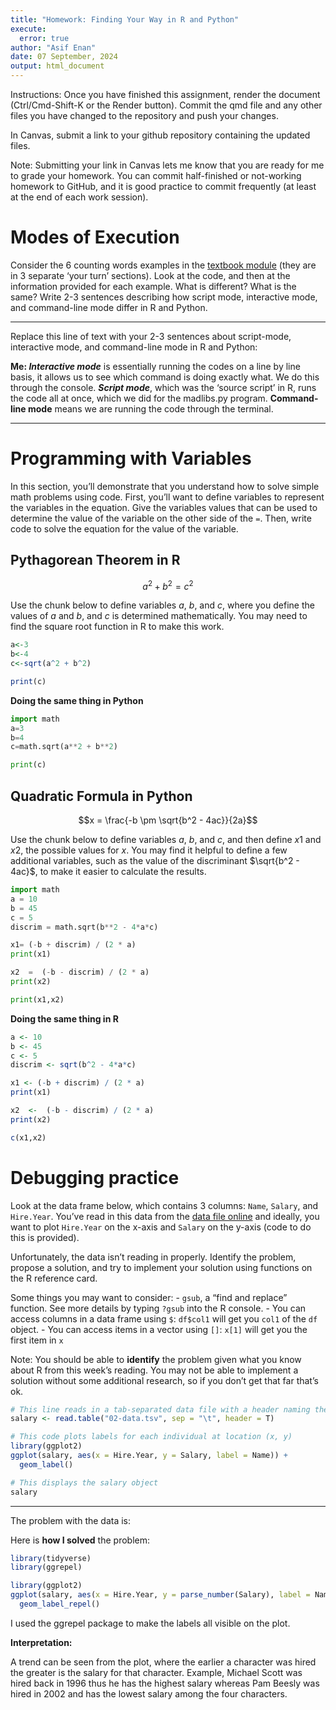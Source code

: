 ```yaml
---
title: "Homework: Finding Your Way in R and Python"
execute:
  error: true
author: "Asif Enan"
date: 07 September, 2024
output: html_document
---
```


Instructions: Once you have finished this assignment, render the document (Ctrl/Cmd-Shift-K or the Render button). Commit the qmd file and any other files you have changed to the repository and push your changes.

In Canvas, submit a link to your github repository containing the updated files.

Note: Submitting your link in Canvas lets me know that you are ready for me to grade your homework. You can commit half-finished or not-working homework to GitHub, and it is good practice to commit frequently (at least at the end of each work session).

# Modes of Execution

Consider the 6 counting words examples in the [textbook module](https://srvanderplas.github.io/stat-computing-r-python/part-tools/04-scripts-notebooks.html#a-short-history-of-talking-to-computers) (they are in 3 separate 'your turn' sections). Look at the code, and then at the information provided for each example. What is different? What is the same? Write 2-3 sentences describing how script mode, interactive mode, and command-line mode differ in R and Python.

------------------------------------------------------------------------

Replace this line of text with your 2-3 sentences about script-mode, interactive mode, and command-line mode in R and Python:

**Me: *Interactive mode*** is essentially running the codes on a line by line basis, it allows us to see which command is doing exactly what. We do this through the console. ***Script mode***, which was the 'source script' in R, runs the code all at once, which we did for the madlibs.py program. **Command-line mode** means we are running the code through the terminal.

------------------------------------------------------------------------

# Programming with Variables

In this section, you'll demonstrate that you understand how to solve simple math problems using code. First, you'll want to define variables to represent the variables in the equation. Give the variables values that can be used to determine the value of the variable on the other side of the `=`. Then, write code to solve the equation for the value of the variable.

## Pythagorean Theorem in R

$$a^2 + b^2 = c^2$$

Use the chunk below to define variables $a$, $b$, and $c$, where you define the values of $a$ and $b$, and $c$ is determined mathematically. You may need to find the square root function in R to make this work.

```r
a<-3
b<-4
c<-sqrt(a^2 + b^2)

print(c)
```

**Doing the same thing in Python**

```python
import math
a=3
b=4
c=math.sqrt(a**2 + b**2)

print(c)

```

## Quadratic Formula in Python

$$x = \frac{-b \pm \sqrt{b^2 - 4ac}}{2a}$$

Use the chunk below to define variables $a$, $b$, and $c$, and then define $x1$ and $x2$, the possible values for $x$. You may find it helpful to define a few additional variables, such as the value of the discriminant $\sqrt{b^2 - 4ac}$, to make it easier to calculate the results.

```python
import math
a = 10
b = 45
c = 5
discrim = math.sqrt(b**2 - 4*a*c)

x1= (-b + discrim) / (2 * a)
print(x1)

x2  =  (-b - discrim) / (2 * a)
print(x2)

print(x1,x2)
```

**Doing the same thing in R**

```r
a <- 10
b <- 45
c <- 5
discrim <- sqrt(b^2 - 4*a*c)

x1 <- (-b + discrim) / (2 * a)
print(x1)

x2  <-  (-b - discrim) / (2 * a)
print(x2)

c(x1,x2)
```

# Debugging practice

Look at the data frame below, which contains 3 columns: `Name`, `Salary`, and `Hire.Year`. You've read in this data from the [data file online](https://github.com/unl-statistics/stat850/blob/main/homework/02-data.tsv) and ideally, you want to plot `Hire.Year` on the x-axis and `Salary` on the y-axis (code to do this is provided).

Unfortunately, the data isn't reading in properly. Identify the problem, propose a solution, and try to implement your solution using functions on the R reference card.

Some things you may want to consider: - `gsub`, a "find and replace" function. See more details by typing `?gsub` into the R console. - You can access columns in a data frame using `$`: `df$col1` will get you `col1` of the `df` object. - You can access items in a vector using `[]`: `x[1]` will get you the first item in `x`

Note: You should be able to **identify** the problem given what you know about R from this week's reading. You may not be able to implement a solution without some additional research, so if you don't get that far that's ok.

```r
# This line reads in a tab-separated data file with a header naming the columns
salary <- read.table("02-data.tsv", sep = "\t", header = T)

# This code plots labels for each individual at location (x, y)
library(ggplot2)
ggplot(salary, aes(x = Hire.Year, y = Salary, label = Name)) + 
  geom_label()

# This displays the salary object
salary
```

------------------------------------------------------------------------

The problem with the data is:

Here is **how I solved** the problem:

```r
library(tidyverse)
library(ggrepel)

library(ggplot2)
ggplot(salary, aes(x = Hire.Year, y = parse_number(Salary), label = Name)) + 
  geom_label_repel()

```

I used the ggrepel package to make the labels all visible on the plot.

**Interpretation:**

A trend can be seen from the plot, where the earlier a character was hired the greater is the salary for that character. Example, Michael Scott was hired back in 1996 thus he has the highest salary whereas Pam Beesly was hired in 2002 and has the lowest salary among the four characters.
